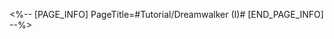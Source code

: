 <%-- [PAGE_INFO]
PageTitle=#Tutorial/Dreamwalker (I)#
[END_PAGE_INFO] --%>
{{Tutorial
|sort      = 606601
|title     = Dreamwalker (I)
|subtitle  = 
|type      = Adventure
|about     = 
|image1    = Tutorial Dreamwalker (I) 1.png{{subst:void|<!--$UPLOAD:<<SpriteOutput/TutorialPic/TutorialPage_606601.png>-<Tutorial Dreamwalker (I) 1.png>>}}
|text1     = Approach {{Color|h|nobold=1|Bubble Tower and interact with it}} to obtain {{Color|h|nobold=1|Bubble Charges}}.
}}